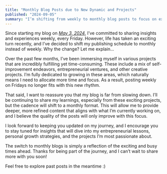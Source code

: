 ```yaml
---
title: "Monthly Blog Posts due to New Dynamic and Projects"
published: "2024-09-05"
summary: "I’m shifting from weekly to monthly blog posts to focus on exciting self-improvement and entrepreneurial projects. Stay tuned for insightful updates on my journey, shared every month!"
---
```


Since starting my blog on [_May 3, 2024_](https://bakir.dev/blog/why-im-starting-this-blog-journey-into-purpose), I’ve committed to sharing insights and experiences weekly, every Friday. However, life has taken an exciting turn recently, and I’ve decided to shift my publishing schedule to monthly instead of weekly. Why the change? Let me explain...

Over the past few months, I’ve been immersing myself in various projects that are incredibly fulfilling yet time-consuming. These include a mix of self-improvement endeavors, entrepreneurial ventures, and other creative projects. I’m fully dedicated to growing in these areas, which naturally means I need to allocate more time and focus. As a result, posting weekly on Fridays no longer fits with this new rhythm.

That said, I want to reassure you that my blog is far from slowing down. I’ll be continuing to share my learnings, especially from these exciting projects, but the cadence will shift to a monthly format. This will allow me to provide deeper, more refined content that aligns with what I’m currently working on, and I believe the quality of the posts will only improve with this focus.

I look forward to keeping you updated on my journey, and I encourage you to stay tuned for insights that will dive into my entrepreneurial lessons, personal growth strategies, and the projects I’m most passionate about.

The switch to monthly blogs is simply a reflection of the exciting and busy times ahead. Thanks for being part of the journey, and I can’t wait to share more with you soon!

Feel free to explore past posts in the meantime :)
